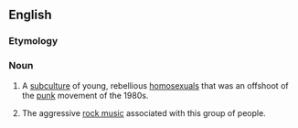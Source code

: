 {{also|Queercore}}
==English==

===Etymology===
{{suffix|queer|core|lang=en}}

===Noun===
{{wikipedia}}
{{en-noun|-}}

# A [[subculture]] of young, rebellious [[homosexual]]s that was an offshoot of the [[punk]] movement of the 1980s.
# {{lb|en|music}} The aggressive [[rock music]] associated with this group of people.